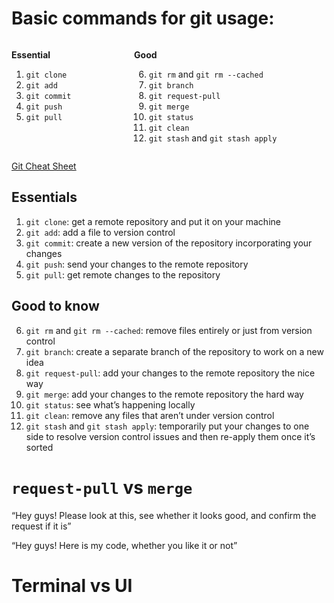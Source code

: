 # Basic commands for git usage:

::: {.columns}

::: {.column}
**Essential**

1. `git clone`
2. `git add`
3. `git commit`
4. `git push`
5. `git pull`
:::

::: {.column}
**Good**

6. `git rm` and `git rm --cached`
7. `git branch`
8. `git request-pull`
9. `git merge` 
10. `git status`
11. `git clean`
12. `git stash` and `git stash apply`
:::

:::

[Git Cheat Sheet](https://education.github.com/git-cheat-sheet-education.pdf)

## Essentials

1. `git clone`: get a remote repository and put it on your machine
2. `git add`: add a file to version control
3. `git commit`: create a new version of the repository incorporating your changes
4. `git push`: send your changes to the remote repository
5. `git pull`: get remote changes to the repository

## Good to know

6. `git rm` and `git rm --cached`: remove files entirely or just from version control
7. `git branch`: create a separate branch of the repository to work on a new idea
8. `git request-pull`: add your changes to the remote repository the nice way 
9. `git merge`: add your changes to the remote repository the hard way
10. `git status`: see what's happening locally
11. `git clean`: remove any files that aren't under version control
12. `git stash` and `git stash apply`: temporarily put your changes to one side to resolve version control issues and then re-apply them once it's sorted

# `request-pull` vs `merge`

"Hey guys! Please look at this, see whether it looks good, and confirm the request if it is"

"Hey guys! Here is my code, whether you like it or not"

# Terminal vs UI

